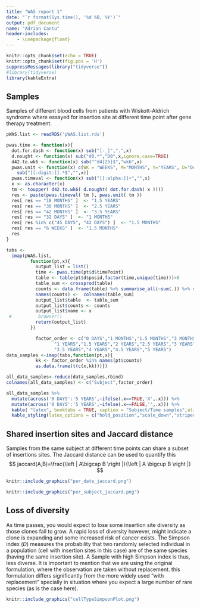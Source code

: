 ```yaml
---
title: "WAS report 1"
date: "`r format(Sys.time(), '%d %B, %Y')`"
output: pdf_document
name: "Adrian Cantu"
header-includes:
    - \usepackage{float}
---
```


```r
knitr::opts_chunk$set(echo = TRUE)
knitr::opts_chunk$set(fig.pos = 'H')
suppressMessages(library("tidyverse"))
#library(tidyverse)
library(kableExtra)
```

## Samples

Samples of different blood cells from patients with Wiskott-Aldrich syndrome where essayed for insertion site at different time point after gene therapy treatment.


```r
pWAS.list <- readRDS('pWAS.list.rds')

pwas.time <- function(x){
  dot.for.dash <- function(x) sub("[-_]",".",x)
  d.nought <- function(x) sub("d0.*","D0",x,ignore.case=TRUE)
  d42.to.wk6 <- function(x) sub("^d4[25]$","wk6",x)
  pwas.unit <- function(x) c(WK = "WEEKS", M="MONTHS", Y="YEARS", D="DAYS")[
    sub("[[:digit:]].*$","",x)]
  pwas.timeval <- function(x) sub("[[:alpha:]]+","",x)
  x <- as.character(x)
  tm <- toupper( d42.to.wk6( d.nought( dot.for.dash( x ))))
  res <- paste(pwas.timeval( tm ), pwas.unit( tm ))
  res[ res == "18 MONTHS" ]  <- "1.5 YEARS"
  res[ res == "30 MONTHS" ]  <- "2.5 YEARS"
  res[ res == "42 MONTHS" ]  <- "3.5 YEARS"
  res[ res == "32 DAYS" ]  <- "1 MONTHS"
  res[ res %in% c("45 DAYS", "42 DAYS") ]  <- "1.5 MONTHS"
  res[ res == "6 WEEKS" ]  <- "1.5 MONTHS"
  res
}

tabs <-
  imap(pWAS.list,
         function(pt,x){
           output_list = list()
           time <- pwas.time(pt$d$timePoint)
           table <- table(pt$d$posid,factor(time,unique(time)))>0
           table_sum <- crossprod(table)
           counts <- data.frame(table) %>% summarise_all(~sum(.)) %>% simplify()
           names(counts) <-  colnames(table_sum)
           output_list$table  <- table_sum
           output_list$counts <- counts
           output_list$name <- x
 #          browser()
           return(output_list)
         })

           factor_order <- c("0 DAYS","1 MONTHS","1.5 MONTHS","3 MONTHS","6 MONTHS","9 MONTHS",
                  "1 YEARS","1.5 YEARS","2 YEARS","2.5 YEARS","3 YEARS",
                  "3.5 YEARS","4 YEARS","4.5 YEARS","5 YEARS")
data_samples <-imap(tabs,function(pt,x){
           kk <- factor_order %in% names(pt$counts)
           as.data.frame(t(c(x,kk)))})

all_data_samples<-reduce(data_samples,rbind)
colnames(all_data_samples) <- c("Subject",factor_order)

all_data_samples %>% 
  mutate(across('0 DAYS':'5 YEARS',~ifelse(.x==TRUE,'X',.x))) %>%
  mutate(across('0 DAYS':'5 YEARS',~ifelse(.x==FALSE,'',.x))) %>%
  kable( "latex", booktabs = TRUE, caption = "Subject/Time samples",align = "c") %>%
  kable_styling(latex_options = c("hold_position","scale_down","striped"))
```

## Shared insertion sites and Jaccard distance

Samples from the same subject at different time points can share a subset of insertions sites. The Jaccard distance can be used to quantify this  
$$
jaccard(A,B)=\frac{\left | A\bigcap B \right |}{\left | A \bigcup B \right |}
$$



```r
knitr::include_graphics("per_date_jaccard.png")
```

```r
knitr::include_graphics("per_subject_jaccard.png")
```

## Loss of diversity

As time passes, you would expect to lose some insertion site diversity as those clones fail to grow. A rapid loss of diversity however, might indicate a clone is expanding and some increased risk of cancer exists. The Simpson index ($D$) measures the probability that two randomly selected individual in a population (cell with insertion sites in this case) are of the same species (having the same insertion site). A Sample with high Simpson index is thus, less diverse. It is important to mention that we are using the original formulation, where the observation are taken without replacement. this formulation differs significantly from the more widely used "with replacement" specially in situation where you expect a large number of rare species (as is the case here). 

```r
knitr::include_graphics("cellTypeSimpsonPlot.png")
```